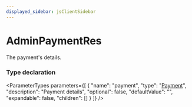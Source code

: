 ```yaml
---
displayed_sidebar: jsClientSidebar
---
```



# AdminPaymentRes

The payment's details.

### Type declaration

<ParameterTypes parameters={[
  {
    "name": "payment",
    "type": "[Payment](../classes/internal.Payment.mdx)",
    "description": "Payment details",
    "optional": false,
    "defaultValue": "",
    "expandable": false,
    "children": []
  }
]} />
